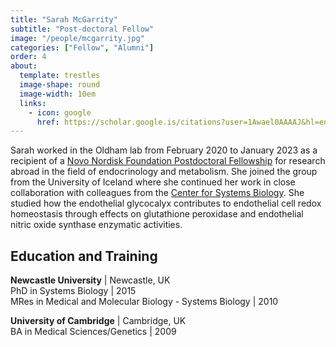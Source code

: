 ```yaml
---
title: "Sarah McGarrity"
subtitle: "Post-doctoral Fellow"
image: "/people/mcgarrity.jpg"
categories: ["Fellow", "Alumni"]
order: 4
about:
  template: trestles
  image-shape: round
  image-width: 10em
  links: 
    - icon: google
      href: https://scholar.google.is/citations?user=1Awael0AAAAJ&hl=en
---
```


Sarah worked in the Oldham lab from February 2020 to January 2023 as a recipient of a [Novo Nordisk Foundation Postdoctoral Fellowship](https://novonordiskfonden.dk/en/news/novo-nordisk-foundation-celebrates-talented-young-researchers/) for research abroad in the field of endocrinology and metabolism. She joined the group from the University of Iceland where she continued her work in close collaboration with colleagues from the [Center for Systems Biology](https://systemsbiology.hi.is/). She studied how the endothelial glycocalyx contributes to endothelial cell redox homeostasis through effects on glutathione peroxidase and endothelial nitric oxide synthase enzymatic activities.

## Education and Training

**Newcastle University** | Newcastle, UK<br>
PhD in Systems Biology | 2015<br>
MRes in Medical and Molecular Biology - Systems Biology | 2010

**University of Cambridge** | Cambridge, UK<br>
BA in Medical Sciences/Genetics | 2009
